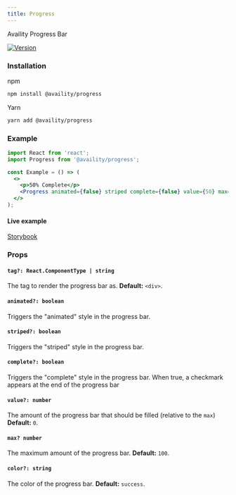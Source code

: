 ```yaml
---
title: Progress
---
```


Availity Progress Bar

[![Version](https://img.shields.io/npm/v/@availity/progress.svg?style=for-the-badge)](https://www.npmjs.com/package/@availity/progress)

### Installation

npm

```bash
npm install @availity/progress
```

Yarn

```bash
yarn add @availity/progress
```

### Example

```jsx
import React from 'react';
import Progress from '@availity/progress';

const Example = () => (
  <>
    <p>50% Complete</p>
    <Progress animated={false} striped complete={false} value={50} max={100} />
  </>
);
```

#### Live example

[Storybook](https://availity.github.io/availity-react/storybook/?path=/story/components-progress--default)

### Props

#### `tag?: React.ComponentType | string`

The tag to render the progress bar as. **Default:** `<div>`.

#### `animated?: boolean`

Triggers the "animated" style in the progress bar.

#### `striped?: boolean`

Triggers the "striped" style in the progress bar.

#### `complete?: boolean`

Triggers the "complete" style in the progress bar. When true, a checkmark appears at the end of the progress bar

#### `value?: number`

The amount of the progress bar that should be filled (relative to the `max`) **Default:** `0`.

#### `max? number`

The maximum amount of the progress bar. **Default:** `100`.

#### `color?: string`

The color of the progress bar. **Default:** `success`.
